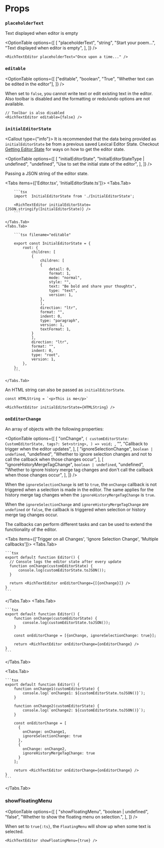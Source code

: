

# Props

### `placeholderText`

Text displayed when editor is empty

<OptionTable
  options={[
    [
      "placeholderText",
      "string",
      "Start your poem...",
      "Text displayed when editor is empty",
    ],
  ]}
/>

```tsx filename="custom placeholder"
<RichTextEditor placeholderText="Once upon a time..." />
```

### `editable`

<OptionTable
  options={[
    ["editable", "boolean", "True", "Whether text can be edited in the editor"],
  ]}
/>

When set to `false`, you cannot write text or edit existing text in the editor.
Also toolbar is disabled and the formatting or redo/undo options are not available.

```tsx filename="editable"
// Toolbar is also disabled
<RichTextEditor editable={false} />
```

### `initialEditorState`

<Callout type={"info"}>
  It is recommended that the data being provided as `initialEditorState` be from
  a previous saved Lexical Editor State. Checkout [Getting Editor
  State](./guide/get-editor-state.mdx) for ways on how to get the editor state.
</Callout>

<OptionTable
  options={[
    [
      "initialEditorState",
      "InitialEditorStateType | undefined",
      "undefined",
      "Use to set the initial state of the editor",
    ],
  ]}
/>

Passing a JSON string of the editor state.

<Tabs items={['Editor.tsx', 'InitialEditorState.ts']}>
    <Tabs.Tab>

        ```tsx
        import  InitialEditorState from './InitialEditorState';

        <RichTextEditor initialEditorState={JSON.stringify(InitialEditorState)} />
        ```

    </Tabs.Tab>
    <Tabs.Tab>

        ```tsx filename="editable"

        export const InitialEditorState = {
            root: {
                children: [
                {
                    children: [
                    {
                        detail: 0,
                        format: 1,
                        mode: "normal",
                        style: "",
                        text: "Be bold and share your thoughts",
                        type: "text",
                        version: 1,
                    },
                    ],
                    direction: "ltr",
                    format: "",
                    indent: 0,
                    type: "paragraph",
                    version: 1,
                    textFormat: 1,
                }
                ],
                direction: "ltr",
                format: "",
                indent: 0,
                type: "root",
                version: 1,
            },
        };
        ```

    </Tabs.Tab>

</Tabs>

An HTML string can also be passed as `initialEditorState`.

```tsx
const HTMLString = `<p>This is me</p>`

<RichTextEditor initialEditorState={HTMLString} />
```

### `onEditorChange`

An array of objects with the following properties:

<OptionTable
  options={[
    [
      "onChange",
      `(
  customEditorState: CustomEditorState,
  tags?: Set<string>,
) => void;
    `,
      "",
      "Callback to trigger when the editor updates",
    ],
    [
      "ignoreSelectionChange",
      `boolean | undefined`,
      "undefined",
      "Whether to ignore selection changes and not to call the callback when those changes occur",
    ],
    [
      "ignoreHistoryMergeTagChange",
      `boolean | undefined`,
      "undefined",
      "Whether to ignore history merge tag changes and don't call the callback when those changes occur",
    ],
  ]}
/>

When the `ignoreSelectionChange` is set to `true`, the `onChange` callback is not triggered when a selection
is made in the editor. The same applies for the history merge tag changes when the `ignoreHistoryMergeTagChange`
is `true`.

When the `ignoreSelectionChange` and `ignoreHistoryMergeTagChange` are `undefined` or `false`, the callback is
triggered when selection or history merge tag changes occur.

The callbacks can perform different tasks and can be used to extend the functionality of the editor.

<Tabs items={['Trigger on all Changes', 'Ignore Selection Change', 'Multiple callbacks']}>
  <Tabs.Tab>

    ```tsx
    export default function Editor() {
      // Console logs the editor state after every update
      function onChange(customEditorState) {
          console.log(customEditorState.toJSON());
      }

      return <RichTextEditor onEditorChange={[{onChange}]} />
    }
    ```

  </Tabs.Tab>
  <Tabs.Tab>

    ```tsx
    export default function Editor() {
        function onChange(customEditorState) {
            console.log(customEditorState.toJSON());
        }

        const onEditorChange = [{onChange, ignoreSelectionChange: true}];

        return <RichTextEditor onEditorChange={onEditorChange} />
    }
    ```

  </Tabs.Tab>

  <Tabs.Tab>

    ```tsx
    export default function Editor() {
        function onChange1(customEditorState) {
            console.log(`onChange1: ${customEditorState.toJSON()}`);
        }

        function onChange2(customEditorState) {
            console.log(`onChange2: ${customEditorState.toJSON()}`);
        }

        const onEditorChange = [
          {
            onChange: onChange1,
            ignoreSelectionChange: true
          },
          {
            onChange: onChange2,
            ignoreHistoryMergeTagChange: true
          }
        ];

        return <RichTextEditor onEditorChange={onEditorChange} />
    }
    ```

  </Tabs.Tab>

</Tabs>

### showFloatingMenu

<OptionTable
  options={[
    [
      "showFloatingMenu",
      "boolean | undefined",
      "false",
      "Whether to show the floating menu on  selection.",
    ],
  ]}
/>

When set to `true{:ts}`, the `FloatingMenu` will show up when some text is selected.

```tsx filename="showFloatingMenu"
<RichTextEditor showFloatingMenu={true} />
```
